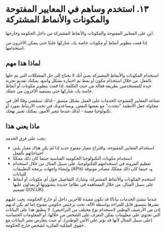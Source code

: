 # ١٣. استخدم وساهم في المعايير المفتوحة والمكونات والأنماط المشتركة

ابنِ على المعايير المفتوحة والمكونات والأنماط المشتركة من داخل الحكومة وخارجها.

إذا قمت بتطوير أنماط أو مكونات خاصة بك، شاركها علنيًا حتى يتمكن الآخرون من استخدامها.

## لماذا هذا مهم

استخدام المكونات والأنماط المشتركة يعني أنك لا تحتاج إلى حل المشكلات التي تم حلها بالفعل. من خلال استخدام مكون أو نمط تم اختباره بشكل واسع، يمكنك تقديم تجربة جيدة للمستخدمين بطريقة فعالة من حيث التكلفة. إذا قمت بتطوير مكونات أو أنماط خاصة بك، شاركها حتى يستفيد الآخرون من عملك.

تساعد المعايير المفتوحة الخدمات على العمل بشكل متسق - لذلك ستقضي وقتًا أقل في محاولة جعل الأنظمة "تتحدث" مع بعضها البعض. ويساعدونك في تجنب الارتباط بمورد أو تكنولوجيا معينة - لذلك عندما تتغير الأمور، يمكنك تغيير نهجك.

## ماذا يعني هذا

يجب على فرق الخدمة:

- استخدام المعايير المفتوحة، واقتراح معيار مفتوح جديد إذا لم يكن هناك معيار يلبي احتياجاتهم بالفعل
- استخدام مكونات التكنولوجيا الحكومية القياسية حيثما كان ذلك ممكنًا
- تعظيم المرونة في استخدامهم للتكنولوجيا، على سبيل المثال من خلال استخدام وإنشاء واجهات برمجة التطبيقات (APIs) و، حيثما كان ذلك ممكنًا، مصادر موثوقة للبيانات
- استخدم المكونات والأنماط المشتركة، وشارك التفاصيل حول أي مكونات أو أنماط جديدة ينشؤونها أو يعدلون عليها (على سبيل المثال، من خلال المساهمة في نظام تصميم GOV.UK)

عندما تنشئ الخدمات بياناتًا قد تكون مفيدة للآخرين داخل أو خارج الحكومة، يجب عليهم نشرها بتنسيق قابل للقراءة بواسطة الآلة، تحت ترخيص حكومي مفتوح (ما لم يكن لديهم إذن من الأرشيف الوطني لاستخدام نوع مختلف من التراخيص). لا ينطبق هذا على البيانات التي تحتوي على معلومات يمكن التعرف على الشخص من خلالها، أو المعلومات الحساسة (على سبيل المثال لأنها قد تؤثر على الأمن الوطني)، أو حيث يتعارض نشر البيانات مع حقوق الملكية الفكرية لشخص خارج الحكومة.